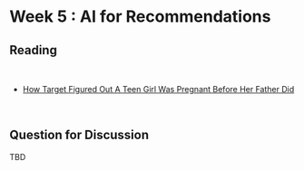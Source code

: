 # Week 5 : AI for Recommendations

## Reading
<br>

- [How Target Figured Out A Teen Girl Was Pregnant Before Her Father Did](https://www.forbes.com/sites/kashmirhill/2012/02/16/how-target-figured-out-a-teen-girl-was-pregnant-before-her-father-did)

<br>

## Question for Discussion 
TBD
